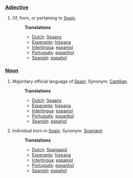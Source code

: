 ===[[Adjective]]===
#Of, from, or pertaining to [[w:Spain|Spain]].
#:'''Translations'''
#:*[[Dutch]]: [[Spaans]]
#:*[[Esperanto]]: [[hispana]]
#:*[[Interlingua]]: [[espaniol]]
#:*[[Português]]: [[espanhol]]
#:*[[Spanish]]: [[español]]
===[[Noun]]===
#Majoritary official language of [[w:Spain|Spain]]. Synonym: [[Castilian]].
#:'''Translations'''
#:*[[Dutch]]: [[Spaans]]
#:*[[Esperanto]]: [[hispana]]
#:*[[Interlingua]]: [[espaniol]]
#:*[[Português]]: [[espanhol]]
#:*[[Spanish]]: [[español]]
#Individual born in [[w:Spain|Spain]]. Synonym: [[Spaniard]].
#:'''Translations'''
#:*[[Dutch]]: [[Spanjaard]]
#:*[[Esperanto]]: [[hispana]]
#:*[[Interlingua]]: [[espaniol]]
#:*[[Português]]: [[espanhol]]
#:*[[Spanish]]: [[español]]